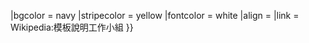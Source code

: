 {{Encourage
|title       = 模板說明大使
|stripe      = {{#ifexpr: {{{1|1}}}>=10 | 1 | 1 }}
|bgcolor     = navy
|stripecolor = yellow
|fontcolor   = white
|align       = {{{align|right}}}
|link        = Wikipedia:模板說明工作小組
}}